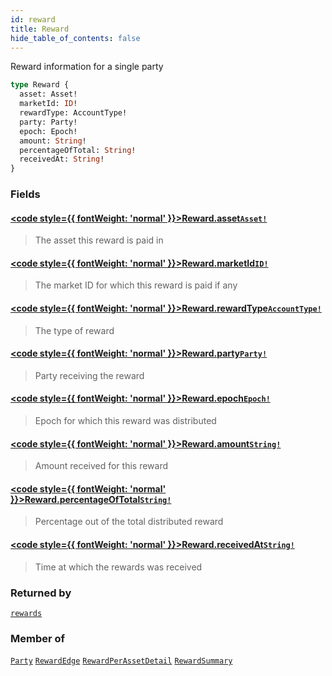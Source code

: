 ```yaml
---
id: reward
title: Reward
hide_table_of_contents: false
---
```








Reward information for a single party

```graphql
type Reward {
  asset: Asset!
  marketId: ID!
  rewardType: AccountType!
  party: Party!
  epoch: Epoch!
  amount: String!
  percentageOfTotal: String!
  receivedAt: String!
}
```


### Fields

#### [<code style={{ fontWeight: 'normal' }}>Reward.<b>asset</b></code>](#)<Bullet />[`Asset!`](/docs/testnet/graphql/objects/asset) <Badge class="secondary" text="non-null"/> <Badge class="secondary" text="object"/>
> The asset this reward is paid in
> 

#### [<code style={{ fontWeight: 'normal' }}>Reward.<b>marketId</b></code>](#)<Bullet />[`ID!`](/docs/testnet/graphql/scalars/id) <Badge class="secondary" text="non-null"/> <Badge class="secondary" text="scalar"/>
> The market ID for which this reward is paid if any
> 

#### [<code style={{ fontWeight: 'normal' }}>Reward.<b>rewardType</b></code>](#)<Bullet />[`AccountType!`](/docs/testnet/graphql/enums/account-type) <Badge class="secondary" text="non-null"/> <Badge class="secondary" text="enum"/>
> The type of reward
> 

#### [<code style={{ fontWeight: 'normal' }}>Reward.<b>party</b></code>](#)<Bullet />[`Party!`](/docs/testnet/graphql/objects/party) <Badge class="secondary" text="non-null"/> <Badge class="secondary" text="object"/>
> Party receiving the reward
> 

#### [<code style={{ fontWeight: 'normal' }}>Reward.<b>epoch</b></code>](#)<Bullet />[`Epoch!`](/docs/testnet/graphql/objects/epoch) <Badge class="secondary" text="non-null"/> <Badge class="secondary" text="object"/>
> Epoch for which this reward was distributed
> 

#### [<code style={{ fontWeight: 'normal' }}>Reward.<b>amount</b></code>](#)<Bullet />[`String!`](/docs/testnet/graphql/scalars/string) <Badge class="secondary" text="non-null"/> <Badge class="secondary" text="scalar"/>
> Amount received for this reward
> 

#### [<code style={{ fontWeight: 'normal' }}>Reward.<b>percentageOfTotal</b></code>](#)<Bullet />[`String!`](/docs/testnet/graphql/scalars/string) <Badge class="secondary" text="non-null"/> <Badge class="secondary" text="scalar"/>
> Percentage out of the total distributed reward
> 

#### [<code style={{ fontWeight: 'normal' }}>Reward.<b>receivedAt</b></code>](#)<Bullet />[`String!`](/docs/testnet/graphql/scalars/string) <Badge class="secondary" text="non-null"/> <Badge class="secondary" text="scalar"/>
> Time at which the rewards was received
> 



### Returned by

[`rewards`](/docs/testnet/graphql/subscriptions/rewards)  <Badge class="secondary" text="subscription"/>

### Member of

[`Party`](/docs/testnet/graphql/objects/party)  <Badge class="secondary" text="object"/><Bullet />[`RewardEdge`](/docs/testnet/graphql/objects/reward-edge)  <Badge class="secondary" text="object"/><Bullet />[`RewardPerAssetDetail`](/docs/testnet/graphql/objects/reward-per-asset-detail)  <Badge class="secondary" text="object"/><Bullet />[`RewardSummary`](/docs/testnet/graphql/objects/reward-summary)  <Badge class="secondary" text="object"/>



